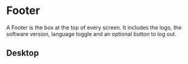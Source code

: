 
<Meta of={FooterStories} title="components/Footer"/>

# Footer

A Footer is the box at the top of every screen. It includes the logo, the
software version, language toggle and an optional button to log out.

## Desktop

<Canvas of={FooterStories.Primary} />
